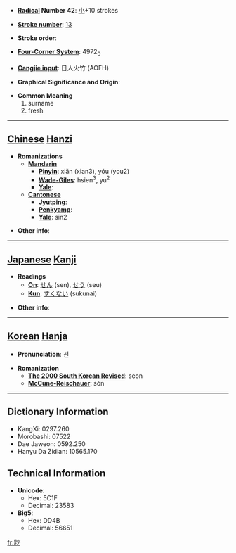 * '''[[Wiktionary:Chinese radical index| Radical]] Number 42''': [[Wiktionary:Chinese radical index 小|小]]+10 strokes

* '''[[Wiktionary:Chinese total strokes index|Stroke number]]''': [[Wiktionary:Chinese total strokes index 13|13]]

* '''Stroke order''': 

* '''[[Wiktionary:Chinese four corner index|Four-Corner System]]''': 4972<sub>0</sub>

* '''[[Wiktionary:Chinese Cangjie index|Cangjie input]]''': 日人火竹 (AOFH)

* '''Graphical Significance and Origin''': 

* '''Common Meaning'''
*#surname
*# fresh


----

== [[Chinese]] [[Hanzi]] ==

* '''Romanizations'''
** '''[[Mandarin]]'''
*** '''[[Pinyin]]''': xiǎn (xian3), yóu (you2)
*** '''[[Wade-Giles]]''': hsien<sup>3</sup>, yu<sup>2</sup>
*** '''[[Yale]]''': 
** '''[[Cantonese]]'''
*** '''[[Jyutping]]''':
*** '''[[Penkyamp]]''': 
*** '''[[Yale]]''': sin2

* '''Other info''': 

----

== [[Japanese]] [[Kanji]] ==

* '''Readings'''
** '''[[On]]''': [[せん]] (sen), [[せう]] (seu)
** '''[[Kun]]''': [[すくない]] (sukunai)

* '''Other info''':  

----

== [[Korean]] [[Hanja]] ==

* '''Pronunciation''': 선

* '''Romanization'''
** '''[[The 2000 South Korean Revised Romanization|The 2000 South Korean Revised]]''': seon
** '''[[McCune-Reischauer]]''': sŏn

----

== Dictionary Information ==

* KangXi: 0297.260
* Morobashi: 07522
* Dae Jaweon: 0592.250
* Hanyu Da Zidian: 10565.170

== Technical Information ==

* '''Unicode''':
** Hex: 5C1F
** Decimal: 23583
* '''Big5''':
** Hex: DD4B
** Decimal: 56651

[[fr:尟]]